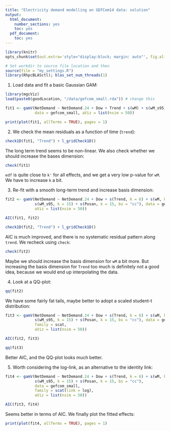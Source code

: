 ```yaml
---
title: "Electricity demand modelling on GEFCom14 data: solution"
output:
  html_document:
    number_sections: yes
    toc: yes
  pdf_document:
    toc: yes
---
```


<!--
%\VignetteEngine{rmarkdown::render}
%\VignetteIndexEntry{qgam_vignette}
-->
  
```r
library(knitr)
opts_chunk$set(out.extra='style="display:block; margin: auto"', fig.align="center", tidy=FALSE)
```

```r
# Set workdir to source file location and then
source(file = "my_settings.R")
library(RhpcBLASctl); blas_set_num_threads(1)
```

1) Load data and fit a basic Gaussian GAM:
```r
library(mgcViz)
load(paste0(goodLocation, "/data/gefcom_small.rda")) # change this

fit1 <- gamV(NetDemand ~ NetDemand.24 + Dow + Trend + s(wM) + s(wM_s95) + s(Posan, bs = "cc"), 
             data = gefcom_small, aViz = list(nsim = 50))

print(plot(fit1, allTerms = TRUE), pages = 1)
```

2) We check the mean residuals as a function of time (`trend`):
```r
check1D(fit1, "Trend") + l_gridCheck1D()
```

The long term trend seems to be non-linear. We also check whether we should increase the bases dimension:
```r
check(fit1)
```

`edf` is quite close to `k'` for all effects, and we get a very low p-value for `wM`. We have to increase `k` a bit.

3) Re-fit with a smooth long-term trend and increase basis dimension:
```r
fit2 <- gamV(NetDemand ~ NetDemand.24 + Dow + s(Trend, k = 6) + s(wM, k = 20) + 
             s(wM_s95, k = 15) + s(Posan, k = 15, bs = "cc"), data = gefcom_small, 
             aViz = list(nsim = 50))

AIC(fit1, fit2)

check1D(fit2, "Trend") + l_gridCheck1D()
```

AIC is much improved, and there is no systematic residual pattern along `trend`. We recheck using `check`:
```r
check(fit2)
```
Maybe we should increase the basis dimension for `wM` a bit more. But increasing the basis dimension for `Trend` too much is definitely not a good idea, because we would end up interpolating the data. 

4) Look at a QQ-plot:
```r
qq(fit2)
```

We have some fairly fat tails, maybe better to adopt a scaled student-t distribution:
```r
fit3 <- gamV(NetDemand ~ NetDemand.24 + Dow + s(Trend, k = 6) + s(wM, k = 20) + 
             s(wM_s95, k = 15) + s(Posan, k = 15, bs = "cc"), data = gefcom_small, 
             family = scat,
             aViz = list(nsim = 50))

AIC(fit2, fit3)

qq(fit3)
```

Better AIC, and the QQ-plot looks much better. 

5) Worth considering the log-link, as an alternative to the identity link:
```r
fit4 <- gamV(NetDemand ~ NetDemand.24 + Dow + s(Trend, k = 6) + s(wM, k = 20) + 
             s(wM_s95, k = 15) + s(Posan, k = 15, bs = "cc"), 
             data = gefcom_small, 
             family = scat(link = log),
             aViz = list(nsim = 50))

AIC(fit3, fit4)
```
Seems better in terms of AIC. We finally plot the fitted effects:
```r
print(plot(fit4, allTerms = TRUE), pages = 1)
```